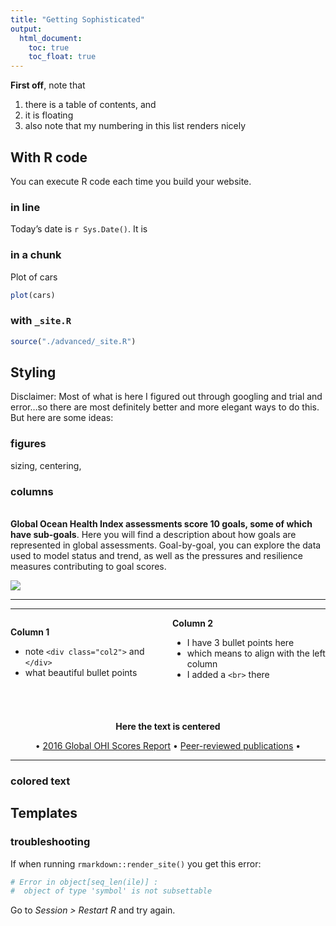 ```yaml
---
title: "Getting Sophisticated"
output:
  html_document:
    toc: true
    toc_float: true
---
```


**First off**, note that 

1. there is a table of contents, and 
1. it is floating
1. also note that my numbering in this list renders nicely


## With R code

You can execute R code each time you build your website. 

### in line

Today's date is `r Sys.Date()`. It is  

### in a chunk

Plot of cars

```r
plot(cars)
```

### with `_site.R`

```r
source("./advanced/_site.R")
```
 
## Styling

Disclaimer: Most of what is here I figured out through googling and trial and error...so there are most definitely better and more elegant ways to do this. But here are some ideas: 

### figures
sizing, centering, 

### columns
 
<!---From http://stackoverflow.com/questions/31753897/2-column-section-in-r-markdown:
Put in your css file or directly in rmarkdown--->
<style>
  .col2 {
    columns: 2 200px;         /* number of columns and width in pixels*/
    -webkit-columns: 2 200px; /* chrome, safari */
    -moz-columns: 2 200px;    /* firefox */
  }
</style>
 
<br> 
**Global Ocean Health Index assessments score 10 goals, some of which have sub-goals**. Here you will find a description about how goals are represented in global assessments. Goal-by-goal, you can explore the data used to model status and trend, as well as the pressures and resilience measures contributing to goal scores.     

![](https://docs.google.com/drawings/d/17N97_cydibY4QM79tnVf-hLDii0NNm3VhBJ2hhkKKkM/pub?w=1344&h=192)

----

-----

<div class="col2">
**Column 1**

- note `<div class="col2">` and `</div>`
- what beautiful bullet points
<br>
<br>

**Column 2**

- I have 3 bullet points here
- which means to align with the left column
- I added a `<br>` there
</div>

<br>

<center>
**Here the text is centered**

• [2016 Global OHI Scores Report](https://github.com/OHI-Science/ohi-science.github.io/raw/master/assets/downloads/other/2016_Global_OHI_Scores_Report_compressed.pdf) • [Peer-reviewed publications](http://ohi-science.org/resources/publications/) • 
</center>

---- 


### colored text

## Templates

### troubleshooting

If when running `rmarkdown::render_site()` you get this error: 

```r
# Error in object[seq_len(ile)] : 
#  object of type 'symbol' is not subsettable
```
Go to *Session > Restart R* and try again. 

  

